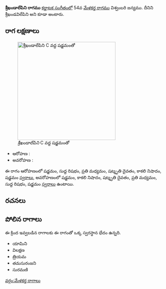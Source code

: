 {{Infobox ragam
	| name          	= శ్రీఖండాలేపిని
	| synonym	    	= శ్రీఖండవిలేపిని
	| mela          	= 
	| chakra        	= 
	| janaka        	= 
	| type          	= ఔదవ
	| arohanam      	= {{svaraC|S|R1|M2|D3|N3|S'}} 
	| avarohanam    	= {{svaraC|S'|N3|D3|M2|R1|S}}
	| jeeva         	=
	| chhaya        	=
	| nyasa         	=
	| vishesha      	= 
	| equivalent  		= 
}}
{{కర్ణాటక సంగీత రాగాలు}}
'''శ్రీఖండాలేపిని రాగము''' [[కర్ణాటక సంగీతం]]లో 54వ [[మేళకర్త రాగము]] విశ్వంబరి జన్యము. దీనిని శ్రీఖండవిలేపిని అని కూడా అంటారు.


==రాగ లక్షణాలు==
[[Image:shrikhandalepini_kb2wiki.png|thumb|right|316px|''శ్రీఖండాలేపిని'' C వద్ద షడ్జమంతో]]

* ఆరోహణ : {{svaraC|S|R1|M2|D3|N3|S'}} 
* అవరోహణ : {{svaraC|S'|N3|D3|M2|R1|S}}

ఈ రాగం ఆరోహణంలో షడ్జమం, సుద్ద  రిషభం, ప్రతి మధ్యమం, షట్శృతి దైవతం, కాకలి  నిషాదం, షడ్జమం [[స్వరాలు]], అవరోహణంలో షడ్జమం, కాకలి  నిషాదం, షట్శృతి దైవతం, ప్రతి మధ్యమం, సుద్ద  రిషభం, షడ్జమం [[స్వరాలు]] ఉంటాయి.

==రచనలు==



==పోలిన రాగాలు==
ఈ క్రింద ఇవ్వబడిన రాగాలకు ఈ రాగంతో ఒక్క స్వరస్థాన భేదం ఉన్నది.
* యామిని
* విలక్షణ
* త్రియమ
* తమసురంజని
* సురమణి



[[వర్గం:మేళకర్త రాగాలు]]